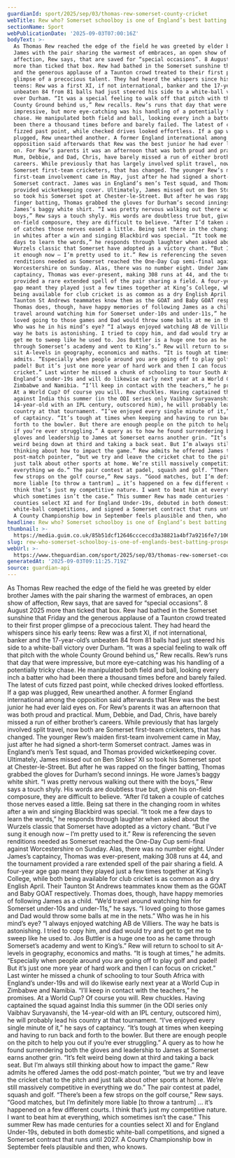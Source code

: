 ```yaml
---
guardianId: sport/2025/sep/03/thomas-rew-somerset-county-cricket
webTitle: Rew who? Somerset schoolboy is one of England’s best batting prospects
sectionName: Sport
webPublicationDate: '2025-09-03T07:00:16Z'
bodyText: >-
  As Thomas Rew reached the edge of the field he was greeted by elder brother
  James with the pair sharing the warmest of embraces, an open show of
  affection, Rew says, that are saved for “special occasions”. 8 August 2025
  more than ticked that box. Rew had bathed in the Somerset sunshine that Friday
  and the generous applause of a Taunton crowd treated to their first proper
  glimpse of a precocious talent. They had heard the whispers since his early
  teens: Rew was a first XI, if not international, banker and the 17-year-old’s
  unbeaten 84 from 81 balls had just steered his side to a white-ball victory
  over Durham. “It was a special feeling to walk off that pitch with the whole
  County Ground behind us,” Rew recalls. Rew’s runs that day that were
  impressive, but more eye-catching was his handling of a potentially tricky
  chase. He manipulated both field and ball, looking every inch a batter who had
  been there a thousand times before and barely failed. The latest of cuts
  fizzed past point, while checked drives looked effortless. If a gap was
  plugged, Rew unearthed another. A former England international among the
  opposition said afterwards that Rew was the best junior he had ever laid eyes
  on. For Rew’s parents it was an afternoon that was both proud and practical.
  Mum, Debbie, and Dad, Chris, have barely missed a run of either brother’s
  careers. While previously that has largely involved split travel, now both are
  Somerset first-team cricketers, that has changed. The younger Rew’s maiden
  first-team involvement came in May, just after he had signed a short-term
  Somerset contract. James was in England’s men’s Test squad, and Thomas
  provided wicketkeeping cover. Ultimately, James missed out on Ben Stokes’ XI
  so took his Somerset spot at Chester-le-Street. But after he was rapped on the
  finger batting, Thomas grabbed the gloves for Durham’s second innings. He wore
  James’s baggy white shirt. “I was pretty nervous walking out there with the
  boys,” Rew says a touch shyly. His words are doubtless true but, given his
  on-field composure, they are difficult to believe. “After I’d taken a couple
  of catches those nerves eased a little. Being sat there in the changing room
  in whites after a win and singing Blackbird was special. “It took me a few
  days to learn the words,” he responds through laughter when asked about the
  Wurzels classic that Somerset have adopted as a victory chant. “But I’ve sung
  it enough now – I’m pretty used to it.” Rew is referencing the seven
  renditions needed as Somerset reached the One-Day Cup semi-final against
  Worcestershire on Sunday. Alas, there was no number eight. Under James’s
  captaincy, Thomas was ever-present, making 308 runs at 44, and the tournament
  provided a rare extended spell of the pair sharing a field. A four-year age
  gap meant they played just a few times together at King’s College, while both
  being available for club cricket is as common as a dry English April. Their
  Taunton St Andrews teammates know them as the GOAT and Baby GOAT respectively.
  Thomas does, though, have happy memories of following James as a child. “We’d
  travel around watching him for Somerset under-10s and under-11s,” he says. “I
  loved going to those games and Dad would throw some balls at me in the nets.”
  Who was he in his mind’s eye? “I always enjoyed watching AB de Villiers. The
  way he bats is astonishing. I tried to copy him, and dad would try and get to
  get me to sweep like he used to. Jos Buttler is a huge one too as he came
  through Somerset’s academy and went to King’s.” Rew will return to school to
  sit A-levels in geography, economics and maths. “It is tough at times,” he
  admits. “Especially when people around you are going off to play golf and
  padel! But it’s just one more year of hard work and then I can focus on
  cricket.” Last winter he missed a chunk of schooling to tour South Africa with
  England’s under-19s and will do likewise early next year at a World Cup in
  Zimbabwe and Namibia. “I’ll keep in contact with the teachers,” he promises.
  At a World Cup? Of course you will. Rew chuckles. Having captained the squad
  against India this summer (in the ODI series only Vaibhav Suryavanshi, the
  14-year-old with an IPL century, outscored him), he will probably lead his
  country at that tournament. “I’ve enjoyed every single minute of it,” he says
  of captaincy. “It’s tough at times when keeping and having to run back and
  forth to the bowler. But there are enough people on the pitch to help you out
  if you’re ever struggling.” A query as to how he found surrendering both the
  gloves and leadership to James at Somerset earns another grin. “It’s felt
  weird being down at third and taking a back seat. But I’m always still
  thinking about how to impact the game.” Rew admits he offered James the odd
  post-match pointer, “but we try and leave the cricket chat to the pitch and
  just talk about other sports at home. We’re still massively competitive in
  everything we do.” The pair contest at padel, squash and golf. “There’s been a
  few strops on the golf course,” Rew says. “Good matches, but I’m definitely
  more liable [to throw a tantrum] … it’s happened on a few different courts. I
  think that’s just my competitive nature. I want to beat him at everything,
  which sometimes isn’t the case.” This summer Rew has made centuries for a
  counties select XI and for England Under-19s, debuted in both domestic
  white-ball competitions, and signed a Somerset contract that runs until 2027.
  A County Championship bow in September feels plausible and then, who knows.
headline: Rew who? Somerset schoolboy is one of England’s best batting prospects
thumbnail: >-
  https://media.guim.co.uk/85b51dcf12646ccceccd3a38821a4bf7a9216fe7/1069_515_3727_2983/500.jpg
slug: rew-who-somerset-schoolboy-is-one-of-englands-best-batting-prospects
webUrl: >-
  https://www.theguardian.com/sport/2025/sep/03/thomas-rew-somerset-county-cricket
generatedAt: '2025-09-03T09:11:25.719Z'
source: guardian-api
---
```

As Thomas Rew reached the edge of the field he was greeted by elder brother James with the pair sharing the warmest of embraces, an open show of affection, Rew says, that are saved for “special occasions”. 8 August 2025 more than ticked that box. Rew had bathed in the Somerset sunshine that Friday and the generous applause of a Taunton crowd treated to their first proper glimpse of a precocious talent. They had heard the whispers since his early teens: Rew was a first XI, if not international, banker and the 17-year-old’s unbeaten 84 from 81 balls had just steered his side to a white-ball victory over Durham. “It was a special feeling to walk off that pitch with the whole County Ground behind us,” Rew recalls. Rew’s runs that day that were impressive, but more eye-catching was his handling of a potentially tricky chase. He manipulated both field and ball, looking every inch a batter who had been there a thousand times before and barely failed. The latest of cuts fizzed past point, while checked drives looked effortless. If a gap was plugged, Rew unearthed another. A former England international among the opposition said afterwards that Rew was the best junior he had ever laid eyes on. For Rew’s parents it was an afternoon that was both proud and practical. Mum, Debbie, and Dad, Chris, have barely missed a run of either brother’s careers. While previously that has largely involved split travel, now both are Somerset first-team cricketers, that has changed. The younger Rew’s maiden first-team involvement came in May, just after he had signed a short-term Somerset contract. James was in England’s men’s Test squad, and Thomas provided wicketkeeping cover. Ultimately, James missed out on Ben Stokes’ XI so took his Somerset spot at Chester-le-Street. But after he was rapped on the finger batting, Thomas grabbed the gloves for Durham’s second innings. He wore James’s baggy white shirt. “I was pretty nervous walking out there with the boys,” Rew says a touch shyly. His words are doubtless true but, given his on-field composure, they are difficult to believe. “After I’d taken a couple of catches those nerves eased a little. Being sat there in the changing room in whites after a win and singing Blackbird was special. “It took me a few days to learn the words,” he responds through laughter when asked about the Wurzels classic that Somerset have adopted as a victory chant. “But I’ve sung it enough now – I’m pretty used to it.” Rew is referencing the seven renditions needed as Somerset reached the One-Day Cup semi-final against Worcestershire on Sunday. Alas, there was no number eight. Under James’s captaincy, Thomas was ever-present, making 308 runs at 44, and the tournament provided a rare extended spell of the pair sharing a field. A four-year age gap meant they played just a few times together at King’s College, while both being available for club cricket is as common as a dry English April. Their Taunton St Andrews teammates know them as the GOAT and Baby GOAT respectively. Thomas does, though, have happy memories of following James as a child. “We’d travel around watching him for Somerset under-10s and under-11s,” he says. “I loved going to those games and Dad would throw some balls at me in the nets.” Who was he in his mind’s eye? “I always enjoyed watching AB de Villiers. The way he bats is astonishing. I tried to copy him, and dad would try and get to get me to sweep like he used to. Jos Buttler is a huge one too as he came through Somerset’s academy and went to King’s.” Rew will return to school to sit A-levels in geography, economics and maths. “It is tough at times,” he admits. “Especially when people around you are going off to play golf and padel! But it’s just one more year of hard work and then I can focus on cricket.” Last winter he missed a chunk of schooling to tour South Africa with England’s under-19s and will do likewise early next year at a World Cup in Zimbabwe and Namibia. “I’ll keep in contact with the teachers,” he promises. At a World Cup? Of course you will. Rew chuckles. Having captained the squad against India this summer (in the ODI series only Vaibhav Suryavanshi, the 14-year-old with an IPL century, outscored him), he will probably lead his country at that tournament. “I’ve enjoyed every single minute of it,” he says of captaincy. “It’s tough at times when keeping and having to run back and forth to the bowler. But there are enough people on the pitch to help you out if you’re ever struggling.” A query as to how he found surrendering both the gloves and leadership to James at Somerset earns another grin. “It’s felt weird being down at third and taking a back seat. But I’m always still thinking about how to impact the game.” Rew admits he offered James the odd post-match pointer, “but we try and leave the cricket chat to the pitch and just talk about other sports at home. We’re still massively competitive in everything we do.” The pair contest at padel, squash and golf. “There’s been a few strops on the golf course,” Rew says. “Good matches, but I’m definitely more liable [to throw a tantrum] … it’s happened on a few different courts. I think that’s just my competitive nature. I want to beat him at everything, which sometimes isn’t the case.” This summer Rew has made centuries for a counties select XI and for England Under-19s, debuted in both domestic white-ball competitions, and signed a Somerset contract that runs until 2027. A County Championship bow in September feels plausible and then, who knows.
